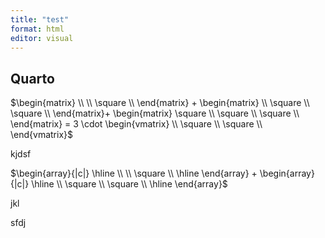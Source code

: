 ```yaml
---
title: "test"
format: html
editor: visual
---
```


## Quarto

$\begin{matrix}
  \\
  \\
\square \\
\end{matrix} + \begin{matrix}
  \\
\square \\
\square \\
\end{matrix}+ \begin{matrix}
\square \\
\square \\
\square \\
\end{matrix} = 3 \cdot \begin{vmatrix}
  \\
\square \\
\square \\
\end{vmatrix}$

kjdsf


$\begin{array}{|c|}
\hline
 \\
 \\
\square \\
\hline
\end{array}  + \begin{array}{|c|}
\hline
 \\
\square \\
\square \\
\hline
\end{array}$

jkl








sfdj


